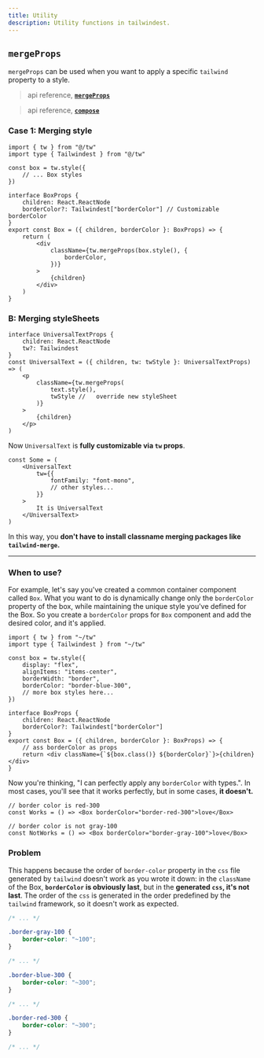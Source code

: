```yaml
---
title: Utility
description: Utility functions in tailwindest.
---
```


## `mergeProps`

`mergeProps` can be used when you want to apply a specific `tailwind` property to a style.

> api reference, **[`mergeProps`](/apis/mergeprops)**

> api reference, **[`compose`](/apis/style#compose)**

### Case 1: Merging style

```tsx
import { tw } from "@/tw"
import type { Tailwindest } from "@/tw"

const box = tw.style({
    // ... Box styles
})

interface BoxProps {
    children: React.ReactNode
    borderColor?: Tailwindest["borderColor"] // Customizable borderColor
}
export const Box = ({ children, borderColor }: BoxProps) => {
    return (
        <div
            className={tw.mergeProps(box.style(), {
                borderColor,
            })}
        >
            {children}
        </div>
    )
}
```

### B: Merging styleSheets

```tsx {3} /tw/
interface UniversalTextProps {
    children: React.ReactNode
    tw?: Tailwindest
}
const UniversalText = ({ children, tw: twStyle }: UniversalTextProps) => (
    <p
        className={tw.mergeProps(
            text.style(),
            twStyle //   override new styleSheet
        )}
    >
        {children}
    </p>
)
```

Now `UniversalText` is **fully customizable via `tw` props**.

```tsx /tw/ /fontFamily/
const Some = (
    <UniversalText
        tw={{
            fontFamily: "font-mono",
            // other styles...
        }}
    >
        It is UniversalText
    </UniversalText>
)
```

In this way, you **don't have to install classname merging packages like `tailwind-merge`.**

---

### When to use?

For example, let's say you've created a common container component called `Box`.
What you want to do is dynamically change only the `borderColor` property of the box, while maintaining the unique style you've defined for the Box.
So you create a `borderColor` props for `Box` component and add the desired color, and it's applied.

```tsx /borderColor/
import { tw } from "~/tw"
import type { Tailwindest } from "~/tw"

const box = tw.style({
    display: "flex",
    alignItems: "items-center",
    borderWidth: "border",
    borderColor: "border-blue-300",
    // more box styles here...
})

interface BoxProps {
    children: React.ReactNode
    borderColor?: Tailwindest["borderColor"]
}
export const Box = ({ children, borderColor }: BoxProps) => {
    // ass borderColor as props
    return <div className={`${box.class()} ${borderColor}`}>{children}</div>
}
```

Now you're thinking, "I can perfectly apply any `borderColor` with types.".
In most cases, you'll see that it works perfectly, but in some cases, **it doesn't.**

```tsx {1, 4}
// border color is red-300
const Works = () => <Box borderColor="border-red-300">love</Box>

// border color is not gray-100
const NotWorks = () => <Box borderColor="border-gray-100">love</Box>
```

### Problem

This happens because the order of `border-color` property in the `css` file generated by `tailwind`
doesn't work as you wrote it down: in the `className` of the Box, **`borderColor` is obviously last**, but in the **generated `css`, it's not last**.
The order of the `css` is generated in the order predefined by the `tailwind` framework, so it doesn't work as expected.

```css filename="generated.css" /border-gray-100/ /border-blue-300/ /border-red-300/
/* ... */

.border-gray-100 {
    border-color: "~100";
}

/* ... */

.border-blue-300 {
    border-color: "~300";
}

/* ... */

.border-red-300 {
    border-color: "~300";
}

/* ... */
```
